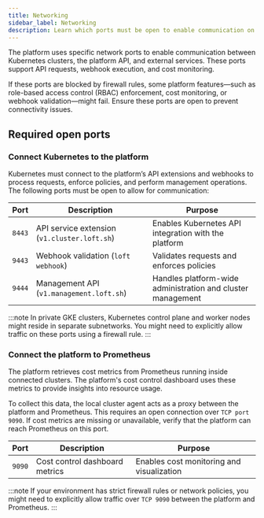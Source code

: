 ```yaml
---
title: Networking  
sidebar_label: Networking  
description: Learn which ports must be open to enable communication on the platform.  
---
```


The platform uses specific network ports to enable communication between Kubernetes clusters, the platform API, and external services. These ports support API requests, webhook execution, and cost monitoring.

If these ports are blocked by firewall rules, some platform features—such as role-based access control (RBAC) enforcement, cost monitoring, or webhook validation—might fail. Ensure these ports are open to prevent connectivity issues.

## Required open ports

### Connect Kubernetes to the platform

Kubernetes must connect to the platform’s API extensions and webhooks to process requests, enforce policies, and perform management operations. The following ports must be open to allow for communication:

| Port   | Description | Purpose                               |
|--------|-------------|---------------------------------------|
| `8443` | API service extension (`v1.cluster.loft.sh`)| Enables Kubernetes API integration with the platform |
| `9443` | Webhook validation (`loft webhook`)| Validates requests and enforces policies |
| `9444` | Management API (`v1.management.loft.sh`)| Handles platform-wide administration and cluster management |

:::note
In private GKE clusters, Kubernetes control plane and worker nodes might reside in separate subnetworks. You might need to explicitly allow traffic on these ports using a firewall rule.
:::

### Connect the platform to Prometheus

The platform retrieves cost metrics from Prometheus running inside connected clusters. The platform's cost control dashboard uses these metrics to provide insights into resource usage.  

To collect this data, the local cluster agent acts as a proxy between the platform and Prometheus. This requires an open connection over `TCP port 9090`. If cost metrics are missing or unavailable, verify that the platform can reach Prometheus on this port.

| Port   | Description | Purpose                           |
|--------|-------------|---------------------------------------|
| `9090` | Cost control dashboard metrics | Enables cost monitoring and visualization |

:::note
If your environment has strict firewall rules or network policies, you might need to explicitly allow traffic over `TCP 9090` between the platform and Prometheus.
:::

<!--

// I do not think this works for vCluster, but we should mention what to do if a firewall blocks the ports (becasue we mention firewall above!). Should we include tabs on the different ways to do this? Is that necessary? Also I would like to add a verification step to verify firewall rules/configurations if so. 

## Firewall rules configuration

If your firewall blocks ports, you must create rules to allow required traffic. You can configure access using network security settings such as VPC firewall rules or AWS Security Groups.

### Allow Kubernetes to connect to the platform

Run the following command to allow Kubernetes to communicate with the platform:

```sh
gcloud compute firewall-rules create allow-k8s-api-to-vcluster-platform \
  --allow tcp:8443,tcp:9443,tcp:9444 \
  --source-ranges=<KUBERNETES_API_IP_RANGE> \
  --target-tags=vcluster-platform
```

- Replace `<KUBERNETES_API_IP_RANGE>` with the actual IP range of the Kubernetes API server.

:::note
In private GKE clusters, the Kubernetes control plane and nodes are not in the same subnetwork. Without this rule, Kubernetes cannot communicate with platform components.
:::

### Allow the platform to connect to Prometheus

vCluster Platform collects cost metrics from Prometheus running inside connected clusters. To enable this, the local cluster agent proxies requests to Prometheus over `TCP port 9090`. If the platform cannot access Prometheus, cost monitoring might fail.  

Run the following command to allow the platform to communicate with Prometheus:  

```sh
gcloud compute firewall-rules create allow-vcluster-platform-to-prometheus \
  --allow tcp:9090 \
  --source-ranges=<VCLUSTER_PLATFORM_IP> \
  --target-tags=prometheus
```

- Replace `<VCLUSTER_PLATFORM_IP>` with the IP address of the platform instance.


### Verify firewall rules

After setting up firewall rules, test the connection between the platform and Prometheus:

```sh
nc -zv <PROMETHEUS_IP> 9090
```

If successful, the output confirm with the following message:

```sh
Connection to <PROMETHEUS_IP> 9090 port [tcp/http] succeeded!
```

-->
